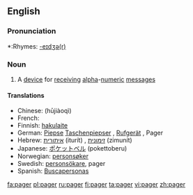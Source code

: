==English==

===Pronunciation===
*:Rhymes: [[Rhymes:English:-eɪdʒə(r)|-eɪdʒə(r)]]

===Noun===
{{en-noun}}

# A [[device]] for [[receive|receiving]] [[alpha]]-[[numeric]] [[message]]s

====Translations====

*Chinese: {{t|cmn|呼叫器|xs=Mandarin}} (hūjiàoqì)
*French: {{t|fr|bip|m}}
*Finnish: [[hakulaite]]
*German: [[Piepse]] {{m}} [[Taschenpiepser]] {{m}}, [[Rufgerät]] {{n}}, Pager {{m}}
*Hebrew: [[איתורית]] (iturít) {{f}}, [[זימונית]] (zimunít) {{f}}
*Japanese: [[ポケットベル]] (pokettoberu)
*Norwegian: [[personsøker]] {{m}}
*Swedish: [[personsökare]], pager
*Spanish: [[Buscapersonas]] {{f}} {{p}}

[[fa:pager]]
[[pl:pager]]
[[ru:pager]]
[[fi:pager]]
[[ta:pager]]
[[vi:pager]]
[[zh:pager]]